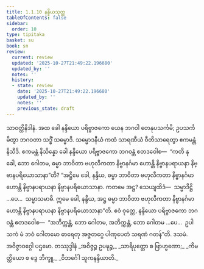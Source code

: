 ```yaml
---
title: 1.1.10 နန္ဒိယသုတ္တ
tableOfContents: false
sidebar:
  order: 10
type: tipitaka
basket: su
book: sn
review:
  current: review
  updated: '2025-10-27T21:49:22.196680'
  updated_by: ''
  notes: ''
  history:
  - state: review
    date: '2025-10-27T21:49:22.196680'
    updated_by: ''
    notes: ''
    previous_state: draft
---
```



<ReviewStatus review={frontmatter.review} showDetails={true} />

<HypothesisAnnotation frontmatter={frontmatter} />

<DynamicBreadcrumb />

<Division number="10" book="sn" e="ch" v="18" p="280">

<Paragraph number="55" book="sn">
သာဝတ္ထိနိဒါနံ. အထ ခေါ နန္ဒိယော ပရိဗ္ဗာဇကော ယေန ဘဂဝါ တေနုပသင်္ကမိ; ဥပသင်္ကမိတွာ ဘဂဝတာ သဒ္ဓိံ သမ္မောဒိ. သမ္မောဒနီယံ ကထံ သာရဏီယံ ဝီတိသာရေတွာ ဧကမန္တံ နိသီဒိ. ဧကမန္တံ နိသိန္နော ခေါ နန္ဒိယော ပရိဗ္ဗာဇကော ဘဂဝန္တံ ဧတဒဝေါစ—  “ကတိ နု ခေါ, ဘော ဂေါတမ, ဓမ္မာ ဘာဝိတာ ဗဟုလီကတာ နိဗ္ဗာနင်္ဂမာ ဟောန္တိ နိဗ္ဗာနပရာယနာ နိဗ္ဗာနပရိယောသာနာ”တိ?
</Paragraph>

<Paragraph number="56" book="sn">
“အဋ္ဌိမေ ခေါ, နန္ဒိယ, ဓမ္မာ ဘာဝိတာ ဗဟုလီကတာ နိဗ္ဗာနင်္ဂမာ ဟောန္တိ နိဗ္ဗာနပရာယနာ နိဗ္ဗာနပရိယောသာနာ. ကတမေ အဋ္ဌ? သေယျထိဒံ—  သမ္မာဒိဋ္ဌိ …ပေ…  သမ္မာသမာဓိ. ဣမေ ခေါ, နန္ဒိယ, အဋ္ဌ ဓမ္မာ ဘာဝိတာ ဗဟုလီကတာ နိဗ္ဗာနင်္ဂမာ ဟောန္တိ နိဗ္ဗာနပရာယနာ နိဗ္ဗာနပရိယောသာနာ”တိ. ဧဝံ ဝုတ္တေ, နန္ဒိယော ပရိဗ္ဗာဇကော ဘဂဝန္တံ ဧတဒဝေါစ—  “အဘိက္ကန္တံ, ဘော ဂေါတမ, အဘိက္ကန္တံ, ဘော ဂေါတမ …ပေ…  ဥပါသကံ မံ ဘဝံ ဂေါတမော ဓာရေတု အဇ္ဇတဂ္ဂေ ပါဏုပေတံ သရဏံ ဂတန်”တိ.

</Paragraph>
</Division>

<Paragraph number="57" type="center" book="sn">
ဒသမံ.



</Paragraph>

<Paragraph number="58" type="center" book="sn">
အဝိဇ္ဇာဝဂ္ဂေါ ပဌမော.



</Paragraph>

<Paragraph number="59" type="center" book="sn">
တဿုဒ္ဒါနံ


</Paragraph>

<Paragraph number="60" type="verses" book="sn">
_အဝိဇ္ဇဉ္စ ဥပဍ္ဎဉ္စ,_  
_သာရိပုတ္တော စ ဗြာဟ္မဏော;_  
_ကိမတ္ထိယော စ ဒွေ ဘိက္ခူ,_  
_ဝိဘင်္ဂေါ သူကနန္ဒိယာတိ._
</Paragraph>